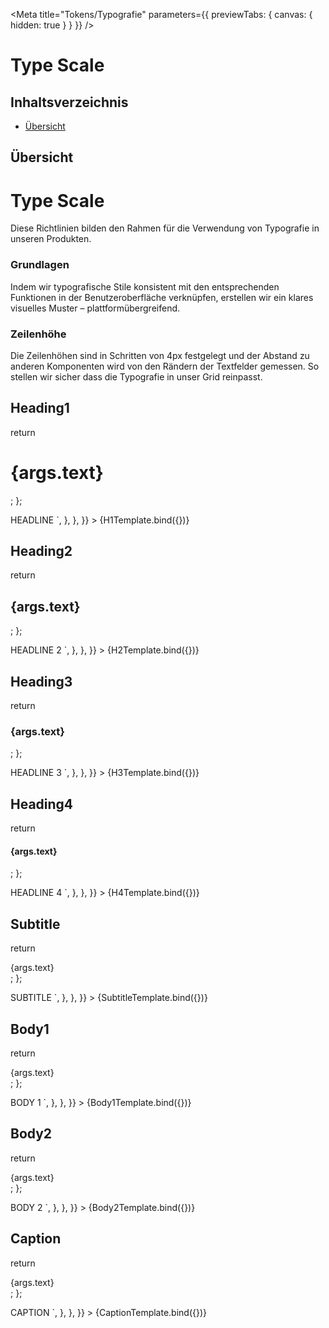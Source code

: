 
<Meta
  title="Tokens/Typografie"
  parameters={{ previewTabs: { canvas: { hidden: true } } }}
/>

# Type Scale

## Inhaltsverzeichnis

- [Übersicht](#übersicht)

## Übersicht

<div
  style={{
    color: 'white',
    backgroundColor: colors.primary['500'],
    padding: '20px 30px',
    marginLeft: -30,
    marginRight: -30,
    marginBottom: 20,
  }}
>
  <h1
    style={{
      color: 'white',
    }}
  >
    Type Scale
  </h1>
  Diese Richtlinien bilden den Rahmen für die Verwendung von Typografie in unseren
  Produkten.
</div>

<h3
  style={{
    color: colors.basic['900'],
    fontWeight: 900,
    borderBottom: 0,
    paddingBottom: 0,
  }}
>
  Grundlagen
</h3>
<p>
  Indem wir typografische Stile konsistent mit den entsprechenden Funktionen in
  der Benutzeroberfläche verknüpfen, erstellen wir ein klares visuelles Muster –
  plattformübergreifend.
</p>

<h3
  style={{
    color: colors.basic['900'],
    fontWeight: 900,
    borderBottom: 0,
    paddingBottom: 0,
  }}
>
  Zeilenhöhe
</h3>
<p>
  Die Zeilenhöhen sind in Schritten von 4px festgelegt und der Abstand zu
  anderen Komponenten wird von den Rändern der Textfelder gemessen. So stellen
  wir sicher dass die Typografie in unser Grid reinpasst.
</p>

## Heading1

  return <h1 className="typo-heading-1">{args.text}</h1>;
};

<Canvas>
  <Story
    name="Heading1"
    args={{
      text: 'HEADLINE',
    }}
    parameters={{
      previewTabs: {
        canvas: {
          hidden: true,
        },
      },
      docs: {
        source: {
          code: `
<h1 className="typo-heading-1">
  HEADLINE
</h1>`,
        },
      },
    }}
  >
    {H1Template.bind({})}
  </Story>
</Canvas>

## Heading2

  return <h2 className="typo-heading-2">{args.text}</h2>;
};

<Canvas>
  <Story
    name="Heading2"
    args={{
      text: 'HEADLINE 2',
    }}
    parameters={{
      previewTabs: {
        canvas: {
          hidden: true,
        },
      },
      docs: {
        source: {
          code: `
<h2 className="typo-heading-2">
  HEADLINE 2
</h2>`,
        },
      },
    }}
  >
    {H2Template.bind({})}
  </Story>
</Canvas>

## Heading3

  return <h3 className="typo-heading-3">{args.text}</h3>;
};

<Canvas>
  <Story
    name="Heading3"
    args={{
      text: 'HEADLINE 3',
    }}
    parameters={{
      previewTabs: {
        canvas: {
          hidden: true,
        },
      },
      docs: {
        source: {
          code: `
<h3 className="typo-heading-3">
  HEADLINE 3
</h3>`,
        },
      },
    }}
  >
    {H3Template.bind({})}
  </Story>
</Canvas>

## Heading4

  return <h4 className="typo-heading-4">{args.text}</h4>;
};

<Canvas>
  <Story
    name="Heading4"
    args={{
      text: 'HEADLINE 4',
    }}
    parameters={{
      previewTabs: {
        canvas: {
          hidden: true,
        },
      },
      docs: {
        source: {
          code: `
<h4 className="typo-heading-4">
  HEADLINE 4
</h4>`,
        },
      },
    }}
  >
    {H4Template.bind({})}
  </Story>
</Canvas>

## Subtitle

  return <div className="typo-subtitle">{args.text}</div>;
};

<Canvas>
  <Story
    name="Subtitle"
    args={{
      text: 'SUBTITLE',
    }}
    parameters={{
      previewTabs: {
        canvas: {
          hidden: true,
        },
      },
      docs: {
        source: {
          code: `
<div className="typo-subtitle">
  SUBTITLE
</div>`,
        },
      },
    }}
  >
    {SubtitleTemplate.bind({})}
  </Story>
</Canvas>

## Body1

  return <div className="typo-body-1">{args.text}</div>;
};

<Canvas>
  <Story
    name="Body1"
    args={{
      text: 'BODY 1',
    }}
    parameters={{
      previewTabs: {
        canvas: {
          hidden: true,
        },
      },
      docs: {
        source: {
          code: `
<div className='typo-body-1'>
  BODY 1
</div>`,
        },
      },
    }}
  >
    {Body1Template.bind({})}
  </Story>
</Canvas>

## Body2

  return <div className="typo-body-2">{args.text}</div>;
};

<Canvas>
  <Story
    name="Body2"
    args={{
      text: 'BODY 2',
    }}
    parameters={{
      previewTabs: {
        canvas: {
          hidden: true,
        },
      },
      docs: {
        source: {
          code: `
<div className='typo-body-2'>
  BODY 2
</div>`,
        },
      },
    }}
  >
    {Body2Template.bind({})}
  </Story>
</Canvas>

## Caption

  return <div className="typo-caption">{args.text}</div>;
};

<Canvas>
  <Story
    name="Caption"
    args={{
      text: 'CAPTION',
    }}
    parameters={{
      previewTabs: {
        canvas: {
          hidden: true,
        },
      },
      docs: {
        source: {
          code: `
<div className='typo-caption'>
  CAPTION
</div>`,
        },
      },
    }}
  >
    {CaptionTemplate.bind({})}
  </Story>
</Canvas>
